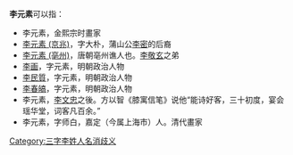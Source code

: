 '''李元素'''可以指：
* 李元素，金熙宗时畫家
* [[李元素_(京兆)|李元素 (京兆)]]，字大朴，蒲山公[[李密_(隋朝)|李密]]的后裔
* [[李元素_(亳州)|李元素 (亳州)]]，唐朝亳州谯人也。[[李敬玄|李敬玄]]之弟
* [[李画|李画]]，字元素，明朝政治人物
* [[李民質|李民質]]，字元素，明朝政治人物
* [[李春皜|李春皜]]，字元素，明朝政治人物
* 李元素，[[李文忠|李文忠]]之後。方以智《膝寓信笔》说他“能诗好客，三十初度，宴会瑶华堂，词客凡百余。” 
* 李元素，字师白，嘉定（今属上海市）人。清代畫家
{{disambig|L}}

[[Category:三字李姓人名消歧义|Category:三字李姓人名消歧义]]